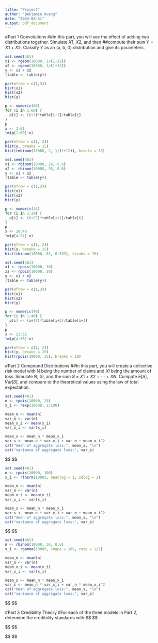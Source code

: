 ```yaml
---
title: "Project"
author: "Benjamin Huang"
date: "2024-03-31"
output: pdf_document
---
```


#Part 1 Convolutions
##In this part, you will see the effect of adding two distributions together. Simulate 𝑋1, 𝑋2, and then 
##compute their sum 𝑌 = 𝑋1 + 𝑋2. Classify Y as an (a, b, 0) distribution and give its parameters. 
```r
set.seed(461)
x1 <- rgeom(10000, 1/(1+12))
x2 <- rgeom(10000, 1/(1+12))
y <- x1 + x2
(table <- table(y))

par(mfrow = c(1,3))
hist(x1)
hist(x2)
hist(y)

p <- numeric(60)
for (i in 1:60) {
  p[i] <- (i+1)*table[i+1]/table[i]
}
p
x <- 2:61
lm(p[1:60]~x)

par(mfrow = c(1, 2))
hist(y, breaks = 15)
hist(rnbinom(10000, 2, 1/(1+12)), breaks = 15)
```

```r
set.seed(461)
x1 <- rbinom(10000, 24, 0.6)
x2 <- rbinom(10000, 36, 0.6)
y <- x1 + x2
(table <- table(y))

par(mfrow = c(1,3))
hist(x1)
hist(x2)
hist(y)

p <- numeric(24)
for (i in 1:24) {
  p[i] <- (i+22)*table[i+1]/table[i]
}
p
x <- 26:46
lm(p[4:24]~x)

par(mfrow = c(1, 2))
hist(y, breaks = 15)
hist(rbinom(10000, 62, 0.583), breaks = 15)
```

```r
set.seed(461)
x1 <- rpois(10000, 16)
x2 <- rpois(10000, 20)
y <- x1 + x2
(table <- table(y))

par(mfrow = c(1,3))
hist(x1)
hist(x2)
hist(y)

p <- numeric(40)
for (i in 1:40) {
  p[i] <- (i+17)*table[i+2]/table[i+1]
}
p
x <- 21:52
lm(p[4:35]~x)

par(mfrow = c(1, 2))
hist(y, breaks = 15)
hist(rpois(10000, 35), breaks = 10)
```

#Part 2 Compound Distributions
##In this part, you will create a collective risk model with N being the number of claims and 𝑋𝑖 being the amount of loss. Simulate 𝑁, 𝑋𝑖, and the sum 𝑆 = 𝑋1 + 𝑋2 + ⋯ + 𝑋𝑁. Compute 𝐸[𝑆], 𝑉𝑎𝑟[𝑆], and compare to the theoretical values using the law of total expectation. 
```r
set.seed(461)
n <- rpois(10000, 25)
x_i <- rexp(10000, 1/100)

mean_n <- mean(n)
var_n <- var(n)
mean_x_i <- mean(x_i)
var_x_i <- var(x_i)

mean_s <- mean_n * mean_x_i
var_s <- mean_n * var_x_i + var_n * mean_x_i^2
cat("mean of aggregate loss:", mean_s, "\n")
cat("variance of aggregate loss:", var_s)
```
$$
\begin{align*}

& N \sim Poi(\lambda = 25), \: X \sim Exp(\theta = 100)
\\
& E(N) = \lambda = 25, \: Var(N) = \lambda = 25
\\
& E(X) = \theta^{1} \times 1! = 100, \: E(X^{2}) = \theta^{2} \times 2! = 20000, \: Var(X) = 10000
\\
& \therefore E(S) = E(N) \times E(X) = 2500, \: Var(S) = E(N) \times Var(X) + Var(N) \times E(X)^{2} = 500000

\end{align*}
$$
```r
set.seed(461)
n <- rpois(10000, 100)
x_i <- rlnorm(10000, meanlog = 1, sdlog = 2)

mean_n <- mean(n)
var_n <- var(n)
mean_x_i <- mean(x_i)
var_x_i <- var(x_i)

mean_s <- mean_n * mean_x_i
var_s <- mean_n * var_x_i + var_n * mean_x_i^2
cat("mean of aggregate loss:", mean_s, "\n")
cat("variance of aggregate loss:", var_s)
```
$$
\begin{align*}

& N \sim Poi(\lambda = 100), \: X \sim Lognormal(\mu = 1, \sigma = 2)
\\
& E(N) = \lambda = 100, \: Var(N) = \lambda = 100
\\
& E(X) = exp(\mu + \frac{1}{2}\sigma^{2}) \approx 20.09, \: E(X^{2}) = exp(2\mu + 2\sigma^{2}) \approx 22026.47, \: Var(X) \approx 21622.86
\\
& \therefore E(S) = E(N) \times E(X) = 2009, \: Var(S) = E(N) \times Var(X) + Var(N) \times E(X)^{2} = 2202646.81

\end{align*}
$$

```r
set.seed(461)
n <- rbinom(10000, 36, 0.6)
x_i <- rgamma(10000, shape = 100, rate = 1/2)

mean_n <- mean(n)
var_n <- var(n)
mean_x_i <- mean(x_i)
var_x_i <- var(x_i)

mean_s <- mean_n * mean_x_i
var_s <- mean_n * var_x_i + var_n * mean_x_i^2
cat("mean of aggregate loss:", mean_s, "\n")
cat("variance of aggregate loss:", var_s)
```
$$
\begin{align*}

& N \sim Bin(m = 36, q = 0.6), \: X \sim Gamma(\alpha = 100, \theta = 2)
\\
& E(N) = mq = 21.6, \: Var(N) = mq(1-q) = 8.64
\\
& E(X) = \theta^{1}(\alpha + 1 - 1) = 200, \: E(X^{2}) = \theta^{2}(\alpha + 2 - 1)(\alpha + 1 -1) = 40400, \: Var(X) = 400
\\
& \therefore E(S) = E(N) \times E(X) = 4320, \: Var(S) = E(N) \times Var(X) + Var(N) \times E(X)^{2} = 354240

\end{align*}
$$

#Part 3 Credibility Theory
#For each of the three models in Part 2, determine the credibility standards with
$$
\begin{align*}

& For \: r = 0.99, p = 0.9, \: E(S) = 2500, \: Var(S) = 500000
\\
& \mathbb{P}\{ -r\xi \leq \bar{X} - \xi \leq r\xi \} \geq p, \: \mathbb{P}(|\frac{\bar{X}-\xi}{\sigma/\sqrt{n}}| \leq \frac{r\xi\sqrt{n}}{\sigma}) \geq p
\\
& \Rightarrow \mathbb{P}(|\frac{\bar{X}-E(X)}{Var(\bar{X})}| \leq \frac{rE(X)}{Var(\bar{X})}=y_{p}) \geq p
\\
& Let \: X = S(Aggregate \: Loss)
\\
& \Rightarrow \frac{rE(X)}{Var(\bar{X})} = \frac{0.99 \times 2500}{500000/10000} = 49.5 \geq y_{0.95} = 1.645

\end{align*}
$$

$$
\begin{align*}

& For \: r = 0.95, p = 0.95, \: E(S) = 2009, \: Var(S) = 2202646.81
\\
& \mathbb{P}\{ -r\xi \leq \bar{X} - \xi \leq r\xi \} \geq p, \: \mathbb{P}(|\frac{\bar{X}-\xi}{\sigma/\sqrt{n}}| \leq \frac{r\xi\sqrt{n}}{\sigma}) \geq p
\\
& \Rightarrow \mathbb{P}(|\frac{\bar{X}-E(X)}{Var(\bar{X})}| \leq \frac{rE(X)}{Var(\bar{X})}=y_{p}) \geq p
\\
& Let \: X = S(Aggregate \: Loss)
\\
& \Rightarrow \frac{rE(X)}{Var(\bar{X})} = \frac{0.95 \times 2009}{2202646.81/10000} \approx 8.66 \geq y_{0.975} = 1.96

\end{align*}
$$

$$
\begin{align*}

& For \: r = 0.90, p = 0.99, \: E(S) = 4320, \: Var(S) = 354240
\\
& \mathbb{P}\{ -r\xi \leq \bar{X} - \xi \leq r\xi \} \geq p, \: \mathbb{P}(|\frac{\bar{X}-\xi}{\sigma/\sqrt{n}}| \leq \frac{r\xi\sqrt{n}}{\sigma}) \geq p
\\
& \Rightarrow \mathbb{P}(|\frac{\bar{X}-E(X)}{Var(\bar{X})}| \leq \frac{rE(X)}{Var(\bar{X})}=y_{p}) \geq p
\\
& Let \: X = S(Aggregate \: Loss)
\\
& \Rightarrow \frac{rE(X)}{Var(\bar{X})} = \frac{0.9 \times 4320}{354240/10000} \approx 109.76 \geq y_{0.995} = 2.575

\end{align*}
$$